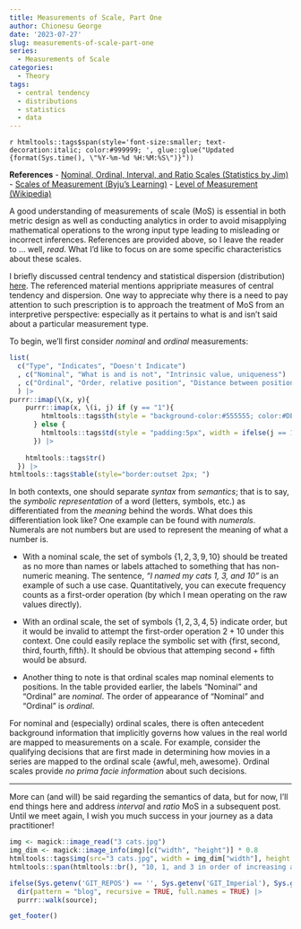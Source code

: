 ```yaml
---
title: Measurements of Scale, Part One
author: Chionesu George
date: '2023-07-27'
slug: measurements-of-scale-part-one
series:
  - Measurements of Scale
categories:
  - Theory
tags:
  - central tendency
  - distributions
  - statistics
  - data
---
```

`r htmltools::tags$span(style='font-size:smaller; text-decoration:italic; color:#999999; ', glue::glue("Updated {format(Sys.time(), \"%Y-%m-%d %H:%M:%S\")}"))`

**References**
- [Nominal, Ordinal, Interval, and Ratio Scales (Statistics by Jim)](https://statisticsbyjim.com/basics/nominal-ordinal-interval-ratio-scales/)
- [Scales of Measurement (Byju's Learning)](https://byjus.com/maths/scales-of-measurement/)
- [Level of Measurement (Wikipedia)](https://en.wikipedia.org/wiki/Level_of_measurement#)
		
A good understanding of measurements of scale (MoS) is essential in both metric design as well as conducting analytics in order to avoid misapplying mathematical operations to the wrong input type leading to misleading or incorrect inferences.  References are provided above, so I leave the reader to … well, _read_.
What I'd like to focus on are some specific characteristics about these scales.  

I briefly discussed central tendency and statistical dispersion (distribution) [here](https://delriaan.github.io/2023/07/15/distributions-and-some-mean-advice/). The referenced material mentions appripriate measures of central tendency and dispersion.  One way to appreciate why there is a need to pay attention to such prescription is to approach the treatment of MoS from an interpretive perspective: especially as it pertains to what is and isn't said about a particular measurement type.  

To begin, we'll first consider _nominal_ and _ordinal_ measurements:

```r
list(
  c("Type", "Indicates", "Doesn't Indicate")
  , c("Nominal", "What is and is not", "Intrinsic value, uniqueness")
  , c("Ordinal", "Order, relative position", "Distance between positions; intrinsic value at each position")
  ) |>
purrr::imap(\(x, y){ 
    purrr::imap(x, \(i, j) if (y == "1"){ 
        htmltools::tags$th(style = "background-color:#555555; color:#DEDADF; padding:5px; ", width = ifelse(j == 1, "10%", "45%"), i) 
      } else { 
        htmltools::tags$td(style = "padding:5px", width = ifelse(j == 1, "10%", "45%"), i) 
      }) |> 
    
    htmltools::tags$tr()
  }) |>
htmltools::tags$table(style="border:outset 2px; ")
```

In both contexts, one should separate _syntax_ from _semantics_; that is to say, the _symbolic representation_ of a word (letters, symbols, etc.) as differentiated from the _meaning_ behind the words. What does this differentiation look like?  One example can be found with _numerals_. Numerals are not numbers but are used to represent the meaning of what a number is. 

- With a nominal scale, the set of symbols $\{1, 2, 3, 9, 10\}$ should be treated as no more than names or labels attached to something that has non-numeric meaning.  The sentence, _"I named my cats 1, 3, and 10"_ is an example of such a use case.  Quantitatively, you can execute frequency counts as a first-order operation (by which I mean operating on the raw values directly).

- With an ordinal scale, the set of symbols $\{1, 2, 3, 4, 5\}$ indicate order, but it would be invalid to attempt the first-order operation $2 + 10$ under this context.  One could easily replace the symbolic set with $\{\text{first}, \text{second}, \text{third}, \text{fourth}, \text{fifth}\}$.  It should be obvious that attemping $\text{second} + \text{fifth}$ would be absurd.

- Another thing to note is that ordinal scales map nominal elements to positions.  In the table provided earlier, the labels "Nominal" and "Ordinal" are _nominal_.  The order of appearance of "Nominal" and "Ordinal" is _ordinal_.

For nominal and (especially) ordinal scales, there is often antecedent background information that implicitly governs how values in the real world are mapped to measurements on a scale.  For example, consider the qualifying decisions that are first made in determining how movies in a series are mapped to the ordinal scale $\{\text{awful}, \text{meh}, \text{awesome}\}$.  Ordinal scales provide _no prima facie information_ about such decisions.

<hr style="width:100%">
More can (and will) be said regarding the semantics of data, but for now, I'll end things here and address _interval_ and _ratio_ MoS in a subsequent post. Until we meet again, I wish you much success in your journey as a data practitioner!

```r
img <- magick::image_read("3 cats.jpg")
img_dim <- magick::image_info(img)[c("width", "height")] * 0.8
htmltools::tags$img(src="3 cats.jpg", width = img_dim["width"], height = img_dim["height"]) |>
htmltools::span(htmltools::br(), "10, 1, and 3 in order of increasing age")

ifelse(Sys.getenv('GIT_REPOS') == '', Sys.getenv('GIT_Imperial'), Sys.getenv('GIT_REPOS')) |>
  dir(pattern = "blog", recursive = TRUE, full.names = TRUE) |> 
  purrr::walk(source);

get_footer()
```
